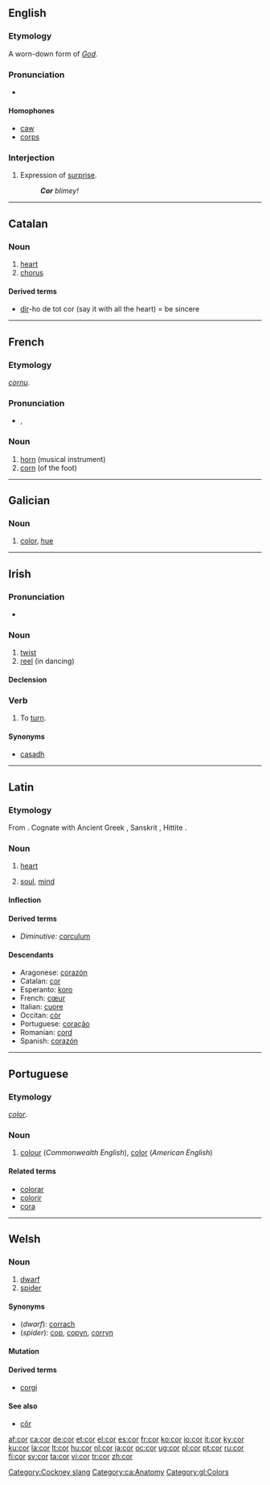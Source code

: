 {{see|Cor}}
==English==

===Etymology===
A worn-down form of ''[[God]]''.

===Pronunciation===
*{{rhymes|ɔː(r)}}

====Homophones====
*[[caw]]
*[[corps]]

===Interjection===
{{en-intj}}

# {{British}} Expression of [[surprise]].
#:'''''Cor''' blimey!''

[[Category:Cockney slang]]

----

==Catalan==

===Noun===
{{infl|ca|noun}}

# [[heart]]
# [[chorus]]

====Derived terms====
*[[dir]]-ho de tot cor  (say it with all the heart) = be sincere

[[Category:ca:Anatomy]]

----

==French==

===Etymology===
{{L.|fr}} ''[[cornu]]''.

===Pronunciation===
*{{IPA|/kɔʁ/}}, {{SAMPA|/kOR/}}

===Noun===
{{fr-noun|m}}

# [[horn]] (musical instrument)
# [[corn]] (of the foot)

----

==Galician==

===Noun===
{{infl|gl|noun|g=f|plural|cores}}

# [[color]], [[hue]]

[[Category:gl:Colors]]

----

==Irish==
===Pronunciation===
*{{IPA|lang=ga|[kɔɾˠ]}}

===Noun===
{{infl|ga|noun|g=m}}

# [[twist]]
# [[reel]] (in dancing)

====Declension====
{{ga noun m1|c|or|oir|pl=a}}

===Verb===
{{infl|ga|verb|present|corann|past|chor|future|corfaidh|conditional|chorfadh|verbal adjective|cortha|verbal noun|coradh}}

# To [[turn]].

====Synonyms====
*[[casadh]]

{{ga mut cons|c|or}}
----

==Latin==

===Etymology===
From {{proto|Indo-European|ḱḗr|lang=la}}. Cognate with Ancient Greek {{term|καρδία|tr=kardiā|sc=polytonic|lang=la}}, Sanskrit {{term|हृदय|sc=Deva|tr=hṛdaya|lang=sa}}, Hittite {{term|𒆠𒅕|tr=kir|sc=Xsux|lang=hit}}.

===Noun===
{{la-noun|cor|cordis|cordis|n|third}}

# {{anatomy|lang=la}} [[heart]]
# {{figurative}} [[soul]], [[mind]]

====Inflection====
{{ladecl3n}}
{{Latin-decl
|nom-sg=[[cor]]
|nom-pl=[[corda]]
|gen-sg=[[cordis]]
|gen-pl=[[cordium]], [[cordum]]
|dat-sg=[[cordi|cordī]]
|dat-pl=[[cordibus]]
|acc-sg=[[cor]]
|acc-pl=[[corda]]
|abl-sg=[[corde]]
|abl-pl=[[cordibus]]
|voc-sg=[[cor]]
|voc-pl=[[corda]]
}}

====Derived terms====
* ''Diminutive:'' [[corculum]]

====Descendants====
* Aragonese: [[corazón#Aragonese|corazón]]
* Catalan: [[cor#Catalan|cor]]
* Esperanto: [[koro#Esperanto|koro]]
* French: [[cœur]]
* Italian: [[cuore]]
* Occitan: [[còr]]
* Portuguese: [[coração]]
* Romanian: [[cord#Romanian|cord]]
* Spanish: [[corazón#Spanish|corazón]]

----

==Portuguese==

===Etymology===
{{L.|pt}} ''[[color]]''.

===Noun===
{{pt-noun-f|plural=cores}}

# [[colour]] (''Commonwealth English''), [[color]] (''American English'')

====Related terms====
*[[colorar]]
*[[colorir]]
*[[cora]]

----

==Welsh==

===Noun===
{{infl|cy|noun|gender=m|plural|corrod}}

# [[dwarf]]
# [[spider]]

====Synonyms====
*(''dwarf''): [[corrach]]
*(''spider''): [[cop]], [[copyn]], [[corryn]]

====Mutation====
{{cy-mut-c|or}}

====Derived terms====
*[[corgi]]

====See also====
*[[côr]]

[[af:cor]]
[[ca:cor]]
[[de:cor]]
[[et:cor]]
[[el:cor]]
[[es:cor]]
[[fr:cor]]
[[ko:cor]]
[[io:cor]]
[[it:cor]]
[[ky:cor]]
[[ku:cor]]
[[la:cor]]
[[lt:cor]]
[[hu:cor]]
[[nl:cor]]
[[ja:cor]]
[[oc:cor]]
[[ug:cor]]
[[pl:cor]]
[[pt:cor]]
[[ru:cor]]
[[fi:cor]]
[[sv:cor]]
[[ta:cor]]
[[vi:cor]]
[[tr:cor]]
[[zh:cor]]